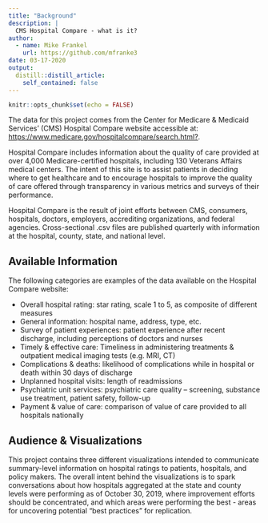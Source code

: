 ```yaml
---
title: "Background"
description: |
  CMS Hospital Compare - what is it?
author:
  - name: Mike Frankel
    url: https://github.com/mfranke3
date: 03-17-2020
output:
  distill::distill_article:
    self_contained: false
---
```


```r
knitr::opts_chunk$set(echo = FALSE)
```

The data for this project comes from the Center for Medicare & Medicaid Services' (CMS) Hospital Compare website accessible at: <https://www.medicare.gov/hospitalcompare/search.html?>.

Hospital Compare includes information about the quality of care provided at over 4,000 Medicare-certified hospitals, including 130 Veterans Affairs medical centers.  The intent of this site is to assist patients in deciding where to get healthcare and to encourage hospitals to improve the quality of care offered through transparency in various metrics and surveys of their performance.

Hospital Compare is the result of joint efforts between CMS, consumers, hospitals, doctors, employers, accrediting organizations, and federal agencies.  Cross-sectional .csv files are published quarterly with information at the hospital, county, state, and national level.

## Available Information

The following categories are examples of the data available on the Hospital Compare website:

- Overall hospital rating: star rating, scale 1 to 5, as composite of different measures
- General information: hospital name, address, type, etc.
- Survey of patient experiences: patient experience after recent discharge, including perceptions of doctors and nurses
- Timely & effective care: Timeliness in administering treatments & outpatient medical imaging tests (e.g. MRI, CT)
- Complications & deaths: likelihood of complications while in hospital or death within 30 days of discharge
- Unplanned hospital visits: length of readmissions
- Psychiatric unit services: psychiatric care quality – screening, substance use treatment, patient safety, follow-up
- Payment & value of care: comparison of value of care provided to all hospitals nationally

## Audience & Visualizations

This project contains three different visualizations intended to communicate summary-level information on hospital ratings to patients, hospitals, and policy makers.  The overall intent behind the visualizations is to spark conversations about how hospitals aggregated at the state and county levels were performing as of October 30, 2019, where improvement efforts should be concentrated, and which areas were performing the best - areas for uncovering potential "best practices" for replication.